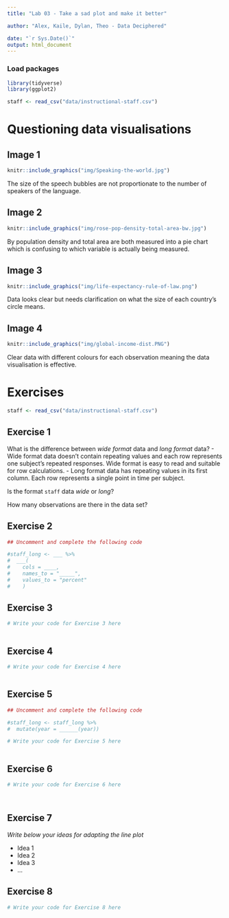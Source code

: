 ```yaml
---
title: "Lab 03 - Take a sad plot and make it better"

author: "Alex, Kaile, Dylan, Theo - Data Deciphered"

date: "`r Sys.Date()`"
output: html_document
---
```


### Load packages

```r
library(tidyverse)
library(ggplot2)

staff <- read_csv("data/instructional-staff.csv")
```

# Questioning data visualisations

## Image 1

```r
knitr::include_graphics("img/Speaking-the-world.jpg")
```

The size of the speech bubbles are not proportionate to the number of speakers of the language.





## Image 2

```r
knitr::include_graphics("img/rose-pop-density-total-area-bw.jpg")
```

By population density and total area are both measured into a pie chart which is confusing to which variable is actually being measured.




## Image 3

```r
knitr::include_graphics("img/life-expectancy-rule-of-law.png")
```

Data looks clear but needs clarification on what the size of each country's circle means.




## Image 4

```r
knitr::include_graphics("img/global-income-dist.PNG")
```

Clear data with different colours for each observation meaning the data visualisation is effective.





# Exercises

```r
staff <- read_csv("data/instructional-staff.csv")
```


## Exercise 1

What is the difference between *wide format* data and *long format* data?
- Wide format data doesn't contain repeating values and each row represents one subject's repeated responses. Wide format is easy to read and suitable for row calculations.
- Long format data has repeating values in its first column. Each row represents a single point in time per subject.

Is the format `staff` data *wide* or *long*?


How many observations are there in the data set?




## Exercise 2

```r
## Uncomment and complete the following code

#staff_long <- ___ %>%
#  ___(
#    cols = ____, 
#    names_to = "_____",
#    values_to = "percent"
#    )

```


## Exercise 3

```r
# Write your code for Exercise 3 here



```

## Exercise 4

```r
# Write your code for Exercise 4 here



```

## Exercise 5

```r
## Uncomment and complete the following code

#staff_long <- staff_long %>%
#  mutate(year = ______(year))
```


```r
# Write your code for Exercise 5 here



```

## Exercise 6

```r
# Write your code for Exercise 6 here




```

## Exercise 7

_Write below your ideas for adapting the line plot_

* Idea 1
* Idea 2
* Idea 3
* ...


## Exercise 8

```r
# Write your code for Exercise 8 here



```


